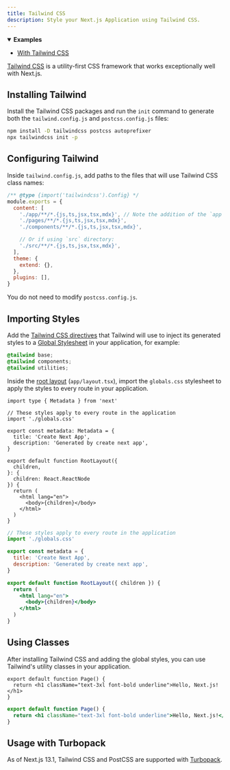 ```yaml
---
title: Tailwind CSS
description: Style your Next.js Application using Tailwind CSS.
---
```


<PagesOnly>

<details open>
  <summary>
    <b>Examples</b>
  </summary>

- [With Tailwind CSS](https://github.com/vercel/next.js/tree/canary/examples/with-tailwindcss)

</details>

</PagesOnly>

[Tailwind CSS](https://tailwindcss.com/) is a utility-first CSS framework that works exceptionally well with Next.js.

## Installing Tailwind

Install the Tailwind CSS packages and run the `init` command to generate both the `tailwind.config.js` and `postcss.config.js` files:

```bash filename="Terminal"
npm install -D tailwindcss postcss autoprefixer
npx tailwindcss init -p
```

## Configuring Tailwind

Inside `tailwind.config.js`, add paths to the files that will use Tailwind CSS class names:

```js filename="tailwind.config.js"
/** @type {import('tailwindcss').Config} */
module.exports = {
  content: [
    './app/**/*.{js,ts,jsx,tsx,mdx}', // Note the addition of the `app` directory.
    './pages/**/*.{js,ts,jsx,tsx,mdx}',
    './components/**/*.{js,ts,jsx,tsx,mdx}',

    // Or if using `src` directory:
    './src/**/*.{js,ts,jsx,tsx,mdx}',
  ],
  theme: {
    extend: {},
  },
  plugins: [],
}
```

You do not need to modify `postcss.config.js`.

## Importing Styles

Add the [Tailwind CSS directives](https://tailwindcss.com/docs/functions-and-directives#directives) that Tailwind will use to inject its generated styles to a [Global Stylesheet](/docs/app/building-your-application/styling/css-modules#global-styles) in your application, for example:

```css filename="app/globals.css"
@tailwind base;
@tailwind components;
@tailwind utilities;
```

Inside the [root layout](/docs/app/building-your-application/routing/pages-and-layouts#root-layout-required) (`app/layout.tsx`), import the `globals.css` stylesheet to apply the styles to every route in your application.

```tsx filename="app/layout.tsx" switcher
import type { Metadata } from 'next'

// These styles apply to every route in the application
import './globals.css'

export const metadata: Metadata = {
  title: 'Create Next App',
  description: 'Generated by create next app',
}

export default function RootLayout({
  children,
}: {
  children: React.ReactNode
}) {
  return (
    <html lang="en">
      <body>{children}</body>
    </html>
  )
}
```

```jsx filename="app/layout.jsx" switcher
// These styles apply to every route in the application
import './globals.css'

export const metadata = {
  title: 'Create Next App',
  description: 'Generated by create next app',
}

export default function RootLayout({ children }) {
  return (
    <html lang="en">
      <body>{children}</body>
    </html>
  )
}
```

## Using Classes

After installing Tailwind CSS and adding the global styles, you can use Tailwind's utility classes in your application.

```tsx filename="app/page.tsx" switcher
export default function Page() {
  return <h1 className="text-3xl font-bold underline">Hello, Next.js!</h1>
}
```

```jsx filename="app/page.jsx" switcher
export default function Page() {
  return <h1 className="text-3xl font-bold underline">Hello, Next.js!</h1>
}
```

## Usage with Turbopack

As of Next.js 13.1, Tailwind CSS and PostCSS are supported with [Turbopack](https://turbo.build/pack/docs/features/css#tailwind-css).
